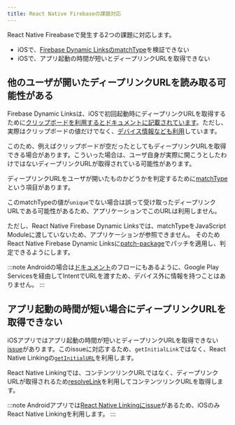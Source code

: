 ```yaml
---
title: React Native Firebaseの課題対応
---
```


React Native Fireabaseで発生する2つの課題に対応します。

- iOSで、[Firebase Dynamic LinksのmatchType](https://firebase.google.com/docs/reference/swift/firebasedynamiclinks/api/reference/Enums/DLMatchType.html)を検証できない
- iOSで、アプリ起動の時間が短いとディープリンクURLを取得できない

## 他のユーザが開いたディープリンクURLを読み取る可能性がある

Firebase Dynamic Linksは、iOSで初回起動時にディープリンクURLを取得するために[クリップボードを利用するとドキュメントに記載されています](https://firebase.google.com/docs/dynamic-links/operating-system-integrations#ios_integration_flowchart)。ただし、実際はクリップボードの値だけでなく、[デバイス情報なども利用](../../decisions/adr-004-deep-link.mdx#iosでの意図しない共有)しています。

このため、例えばクリップボードが空だったとしてもディープリンクURLを取得できる場合があります。こういった場合は、ユーザ自身が実際に開こうとしたわけではないディープリンクURLが取得されている可能性があります。

ディープリンクURLをユーザが開いたものかどうかを判定するために[matchType](https://firebase.google.com/docs/reference/swift/firebasedynamiclinks/api/reference/Enums/DLMatchType.html)という項目があります。

このmatchTypeの値が`unique`でない場合は誤って受け取ったディープリンクURLである可能性があるため、アプリケーションでこのURLは利用しません。

ただし、React Native Firebase Dynamic Linksでは、matchTypeをJavaScript Moduleに渡していないため、アプリケーションが参照できません。
そのためReact Native Firebase Dynamic Linksに[patch-package](https://www.npmjs.com/package/patch-package)でパッチを適用し、判定できるようにします。

:::note
Androidの場合は[ドキュメント](https://firebase.google.com/docs/dynamic-links/operating-system-integrations#android_integration_flowchart)のフローにもあるように、Google Play Servicesを経由してIntentでURLを渡すため、デバイス外に情報を持つことはありません。
:::

## アプリ起動の時間が短い場合にディープリンクURLを取得できない

iOSアプリではアプリ起動の時間が短いとディープリンクURLを取得できない[issue](https://github.com/invertase/react-native-firebase/issues/2660)があります。このissueに対応するため、`getInitialLink`ではなく、React Native Linkingの[`getInitialURL`](https://reactnative.dev/docs/linking#getinitialurl)を利用します。

React Native Linkingでは、コンテンツリンクURLではなく、ディープリンクURLが取得されるため[resolveLink](https://rnfirebase.io/reference/dynamic-links#resolveLink)を利用してコンテンツリンクURLを取得します。

:::note
Androidアプリでは[React Native Linkingにissue](https://github.com/facebook/react-native/issues/25675)があるため、iOSのみReact Native Linkingを利用します。
:::
